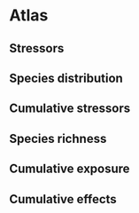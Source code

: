 # Atlas {#atlas}

## Stressors {#stratlas}

## Species distribution {#spatlas}

## Cumulative stressors {#csatlas}

## Species richness {#rcatlas}

## Cumulative exposure {#exatlas}

## Cumulative effects {#ceaatlas}